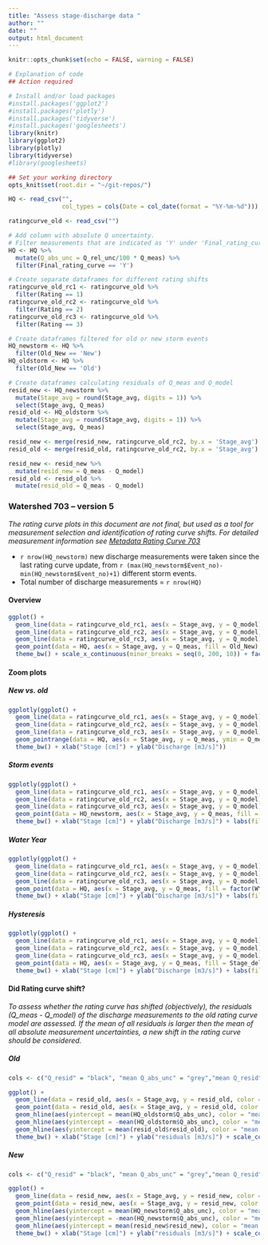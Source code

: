 ```yaml
---
title: "Assess stage-discharge data "
author: ""
date: ""
output: html_document
---
```


```r
knitr::opts_chunk$set(echo = FALSE, warning = FALSE)

# Explanation of code
## Action required

# Install and/or load packages
#install.packages('ggplot2')
#install.packages('plotly')
#install.packages('tidyverse')
#install.packages('googlesheets')
library(knitr)
library(ggplot2)
library(plotly)
library(tidyverse)
#library(googlesheets)

## Set your working directory
opts_knit$set(root.dir = "~/git-repos/")

```


```r

HQ <- read_csv("", 
               col_types = cols(Date = col_date(format = "%Y-%m-%d")))

ratingcurve_old <- read_csv("")

# Add column with absolute Q uncertainty. 
# Filter measurements that are indicated as 'Y' under 'Final_rating_curve'
HQ <- HQ %>% 
  mutate(Q_abs_unc = Q_rel_unc/100 * Q_meas) %>% 
  filter(Final_rating_curve == 'Y')

# Create separate dataframes for different rating shifts
ratingcurve_old_rc1 <- ratingcurve_old %>%
  filter(Rating == 1)
ratingcurve_old_rc2 <- ratingcurve_old %>%
  filter(Rating == 2)
ratingcurve_old_rc3 <- ratingcurve_old %>%
  filter(Rating == 3)

# Create dataframes filtered for old or new storm events
HQ_newstorm <- HQ %>% 
  filter(Old_New == 'New')
HQ_oldstorm <- HQ %>% 
  filter(Old_New == 'Old')

# Create dataframes calculating residuals of Q_meas and Q_model
resid_new <- HQ_newstorm %>% 
  mutate(Stage_avg = round(Stage_avg, digits = 1)) %>% 
  select(Stage_avg, Q_meas)
resid_old <- HQ_oldstorm %>% 
  mutate(Stage_avg = round(Stage_avg, digits = 1)) %>% 
  select(Stage_avg, Q_meas)

resid_new <- merge(resid_new, ratingcurve_old_rc2, by.x = 'Stage_avg')
resid_old <- merge(resid_old, ratingcurve_old_rc2, by.x = 'Stage_avg')

resid_new <- resid_new %>% 
  mutate(resid_new = Q_meas - Q_model)
resid_old <- resid_old %>% 
  mutate(resid_old = Q_meas - Q_model)

```

### Watershed 703 -- version 5

_The rating curve plots in this document are not final, but used as a tool for measurement selection and identification of rating curve shifts. For detailed measurement information see [Metadata Rating Curve 703](https://docs.google.com/spreadsheets/d/1yCLgQHZ0vxCkPNo4wxwIYnYjdTSFAqXOZcao8AgZQZ8/edit#gid=1712786160)_

* `r nrow(HQ_newstorm)` new discharge measurements were taken since the last rating curve update, from `r (max(HQ_newstorm$Event_no)-min(HQ_newstorm$Event_no)+1)` different storm events.
* Total number of discharge measurements = `r nrow(HQ)`


#### Overview

```r

ggplot() + 
  geom_line(data = ratingcurve_old_rc1, aes(x = Stage_avg, y = Q_model)) + 
  geom_line(data = ratingcurve_old_rc2, aes(x = Stage_avg, y = Q_model)) +
  geom_line(data = ratingcurve_old_rc3, aes(x = Stage_avg, y = Q_model)) +
  geom_point(data = HQ, aes(x = Stage_avg, y = Q_meas, fill = Old_New), shape = 21, size = 2) + 
  theme_bw() + scale_x_continuous(minor_breaks = seq(0, 200, 10)) + facet_grid(Old_New ~ .) + guides(fill = "none") + xlab("Stage [cm]") + ylab("Discharge [m3/s]")

```

#### Zoom plots {.tabset}

##### New vs. old
```r

ggplotly(ggplot() + 
  geom_line(data = ratingcurve_old_rc1, aes(x = Stage_avg, y = Q_model)) + 
  geom_line(data = ratingcurve_old_rc2, aes(x = Stage_avg, y = Q_model)) + 
  geom_line(data = ratingcurve_old_rc3, aes(x = Stage_avg, y = Q_model)) + 
  geom_pointrange(data = HQ, aes(x = Stage_avg, y = Q_meas, ymin = Q_meas - Q_abs_unc, ymax = Q_meas + Q_abs_unc, color = Old_New, Label = Event_no), size = 1.5) + 
  theme_bw() + xlab("Stage [cm]") + ylab("Discharge [m3/s]"))

```

##### Storm events
```r

ggplotly(ggplot() + 
  geom_line(data = ratingcurve_old_rc1, aes(x = Stage_avg, y = Q_model)) + 
  geom_line(data = ratingcurve_old_rc2, aes(x = Stage_avg, y = Q_model)) +
  geom_line(data = ratingcurve_old_rc3, aes(x = Stage_avg, y = Q_model)) +
  geom_point(data = HQ_newstorm, aes(x = Stage_avg, y = Q_meas, fill = factor(Event_no), Label = Event_no), shape = 21, size = 2) + 
  theme_bw() + xlab("Stage [cm]") + ylab("Discharge [m3/s]") + labs(fill = 'Storm event no.'))

```

##### Water Year
```r

ggplotly(ggplot() + 
  geom_line(data = ratingcurve_old_rc1, aes(x = Stage_avg, y = Q_model)) + 
  geom_line(data = ratingcurve_old_rc2, aes(x = Stage_avg, y = Q_model)) +
  geom_line(data = ratingcurve_old_rc3, aes(x = Stage_avg, y = Q_model)) +
  geom_point(data = HQ, aes(x = Stage_avg, y = Q_meas, fill = factor(WY), Label = Event_no), shape = 21, size = 2) + 
  theme_bw() + xlab("Stage [cm]") + ylab("Discharge [m3/s]") + labs(fill = 'Shift segment'))

```

##### Hysteresis
```r

ggplotly(ggplot() + 
  geom_line(data = ratingcurve_old_rc1, aes(x = Stage_avg, y = Q_model)) + 
  geom_line(data = ratingcurve_old_rc2, aes(x = Stage_avg, y = Q_model)) +
  geom_line(data = ratingcurve_old_rc3, aes(x = Stage_avg, y = Q_model)) +
  geom_point(data = HQ, aes(x = Stage_avg, y = Q_meas, fill = Stage_delta, Label = Event_no), shape = 21, size = 2) + 
  theme_bw() + xlab("Stage [cm]") + ylab("Discharge [m3/s]") + labs(fill = 'Falling or rising limb'))

```

#### Did Rating curve shift? {.tabset}

_To assess whether the rating curve has shifted (objectively), the residuals (Q_meas - Q_model) of the discharge measurements to the old rating curve model are assessed. If the mean of all residuals is larger then the mean of all absolute measurement uncertainties, a new shift in the rating curve should be considered._

##### Old
```r
cols <- c("Q_resid" = "black", "mean Q_abs_unc" = "grey","mean Q_resid" = "red")

ggplot() + 
  geom_line(data = resid_old, aes(x = Stage_avg, y = resid_old, color = "Q_resid")) +
  geom_point(data = resid_old, aes(x = Stage_avg, y = resid_old, color = "Q_resid")) +
  geom_hline(aes(yintercept = mean(HQ_oldstorm$Q_abs_unc), color = "mean Q_abs_unc"), size = 1, show.legend = TRUE) +
  geom_hline(aes(yintercept = -mean(HQ_oldstorm$Q_abs_unc), color = "mean Q_abs_unc"), size = 1, show.legend = TRUE) + 
  geom_hline(aes(yintercept = mean(resid_old$resid_old), color = "mean Q_resid"), size = 1, show.legend = TRUE) + 
  theme_bw() + xlab("Stage [cm]") + ylab("residuals [m3/s]") + scale_color_manual(name = "", values = cols)
```

##### New
```r
cols <- c("Q_resid" = "black", "mean Q_abs_unc" = "grey","mean Q_resid" = "red")

ggplot() + 
  geom_line(data = resid_new, aes(x = Stage_avg, y = resid_new, color = "Q_resid")) +
  geom_point(data = resid_new, aes(x = Stage_avg, y = resid_new, color = "Q_resid")) +
  geom_hline(aes(yintercept = mean(HQ_newstorm$Q_abs_unc), color = "mean Q_abs_unc"), size = 1, show.legend = TRUE) +
  geom_hline(aes(yintercept = -mean(HQ_newstorm$Q_abs_unc), color = "mean Q_abs_unc"), size = 1, show.legend = TRUE) + 
  geom_hline(aes(yintercept = mean(resid_new$resid_new), color = "mean Q_resid"), size = 1, show.legend = TRUE) + 
  theme_bw() + xlab("Stage [cm]") + ylab("residuals [m3/s]") + scale_color_manual(name = "", values = cols)
```

